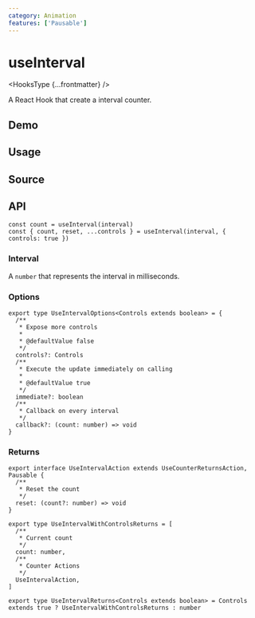 ```yaml
---
category: Animation
features: ['Pausable']
---
```


# useInterval


<HooksType {...frontmatter} />

A React Hook that create a interval counter.

## Demo


<App />

## Usage



## Source


<Source />

## API

```tsx
const count = useInterval(interval)
const { count, reset, ...controls } = useInterval(interval, { controls: true })
```

### Interval

A `number` that represents the interval in milliseconds.

### Options

```tsx
export type UseIntervalOptions<Controls extends boolean> = {
  /**
   * Expose more controls
   *
   * @defaultValue false
   */
  controls?: Controls
  /**
   * Execute the update immediately on calling
   *
   * @defaultValue true
   */
  immediate?: boolean
  /**
   * Callback on every interval
   */
  callback?: (count: number) => void
}
```

### Returns


<Tip type="pausable" />

```tsx
export interface UseIntervalAction extends UseCounterReturnsAction, Pausable {
  /**
   * Reset the count
   */
  reset: (count?: number) => void
}

export type UseIntervalWithControlsReturns = [
  /**
   * Current count
   */
  count: number,
  /**
   * Counter Actions
   */
  UseIntervalAction,
]

export type UseIntervalReturns<Controls extends boolean> = Controls extends true ? UseIntervalWithControlsReturns : number
```
